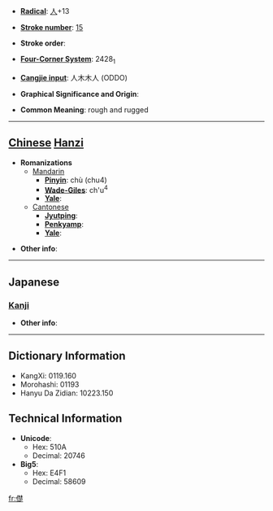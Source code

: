 * '''[[Wiktionary:Chinese radical index| Radical]]''': [[Wiktionary:Chinese radical index 人|人]]+13

* '''[[Wiktionary:Chinese total strokes index|Stroke number]]''': [[Wiktionary:Chinese total strokes index 15|15]]

* '''Stroke order''': 

* '''[[Wiktionary:Chinese four corner index|Four-Corner System]]''': 2428<sub>1</sub>

* '''[[Wiktionary:Chinese Cangjie index|Cangjie input]]''': 人木木人 (ODDO)

* '''Graphical Significance and Origin''': 

* '''Common Meaning''': rough and rugged

----

== [[Chinese]] [[Hanzi]] ==

* '''Romanizations'''
** [[Mandarin]]
*** '''[[Pinyin]]''': chù (chu4)
*** '''[[Wade-Giles]]''': ch'u<sup>4</sup>
*** '''[[Yale]]''': 
**[[Cantonese]]
***'''[[Jyutping]]''':
***'''[[Penkyamp]]''': 
***'''[[Yale]]''': 

* '''Other info''': 

----

==Japanese==
===[[Kanji]]===
{{kanji|on readings=[[しょ]] (sho)
|kun readings=[[しぶる]] (shiburu)
}}

* '''Other info''':  

----

== Dictionary Information ==

* KangXi: 0119.160
* Morohashi: 01193
* Hanyu Da Zidian: 10223.150

== Technical Information ==

* '''Unicode''':
** Hex: 510A
** Decimal: 20746
* '''Big5''':
** Hex: E4F1
** Decimal: 58609

[[fr:儊]]